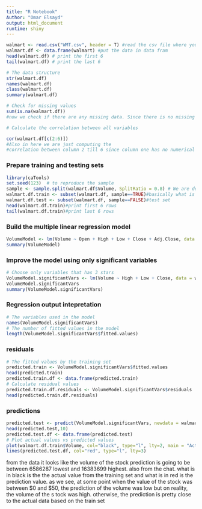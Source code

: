 ```yaml
---
title: "R Notebook"
Author: "Omar Elsayd"
output: html_document
runtime: shiny
---
```


```r
walmart <- read.csv("WMT.csv", header = T) #read the csv file where you can find the stock data
walmart.df <- data.frame(walmart) #put the data in data fram
head(walmart.df) # print the first 6
tail(walmart.df) # print the last 6

# The data structure
str(walmart.df)
names(walmart.df)
class(walmart.df)
summary(walmart.df)

# Check for missing values
sum(is.na(walmart.df))
#now we check if there are any missing data. Since there is no missing data

# Calculate the correlation between all variables

cor(walmart.df[c(2:6)])
#Also in here we are just computing the
#correlation between column 2 till 6 since column one has no numerical values

```


### Prepare training and testing sets

```r
library(caTools)
set.seed(123)  # to reproduce the sample
sample <- sample.split(walmart.df$Volume, SplitRatio = 0.8) # We are defining a sample in here and then we will split the data into training and testing sets. The ratio will be 80% training and 20% testing
walmart.df.train <- subset(walmart.df, sample==TRUE)#basically what is happening in here is we are setting the train set
walmart.df.test <- subset(walmart.df, sample==FALSE)#test set
head(walmart.df.train)#print first 6 rows
tail(walmart.df.train)#print last 6 rows

```

### Build the multiple linear regression model

```r
VolumeModel <- lm(Volume ~ Open + High + Low + Close + Adj.Close, data = walmart.df.train) #printing linear regression model for volume
summary(VolumeModel)
```


### Improve the model using only significant variables

```r
# Choose only variables that has 3 stars
VolumeModel.significantVars <- lm(Volume ~ High + Low + Close, data = walmart.df.train)
VolumeModel.significantVars
summary(VolumeModel.significantVars)
```


### Regression output intepretation


```r
# The variables used in the model
names(VolumeModel.significantVars)
# The number of fitted values in the model
length(VolumeModel.significantVars$fitted.values)

```
### residuals



```r
# The fitted values by the training set
predicted.train <- VolumeModel.significantVars$fitted.values
head(predicted.train)
predicted.train.df <- data.frame(predicted.train)
# Calculate residual values
predicted.train.df.residuals <- VolumeModel.significantVars$residuals
head(predicted.train.df.residuals)
```

### predictions

```r
predicted.test <- predict(VolumeModel.significantVars, newdata = walmart.df.train)
head(predicted.test,10)
predicted.test.df <- data.frame(predicted.test)
# Plot actual values vs predicted values
plot(walmart.df.train$Volume, col="black", type="l", lty=2, main = "Actual vs Predicted Values")
lines(predicted.test.df, col="red", type="l", lty=3)
```
from the data it looks like the volume of the stock prediction is going to be between 6586287 lowest and 16383699 highest. also from the chat. what is in black is the the actual value from the training set and what is in red is the prediction value. as we see, at some point when the value of the stock was between $0 and $50, the prediction of the volume was low but on reality, the volume of the s   tock was high. otherwise, the prediction is pretty close to the actual data based on the train set


